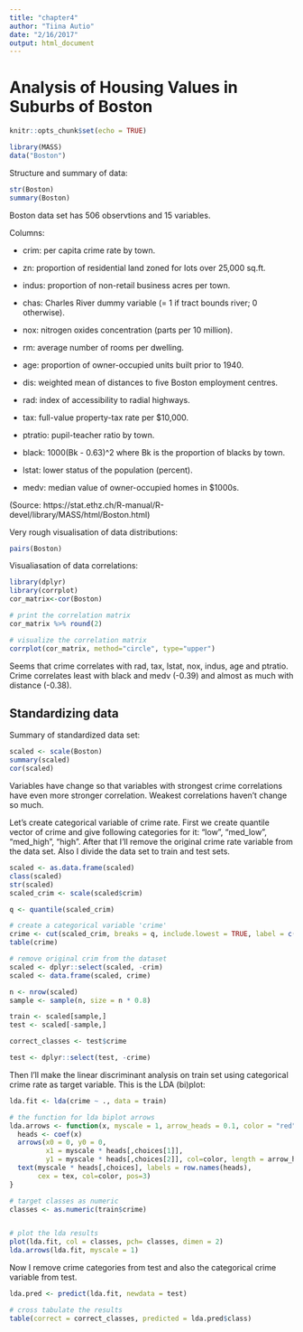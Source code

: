 ```yaml
---
title: "chapter4"
author: "Tiina Autio"
date: "2/16/2017"
output: html_document
---
```


# Analysis of Housing Values in Suburbs of Boston

```r
knitr::opts_chunk$set(echo = TRUE)
```

```r
library(MASS)
data("Boston")
```

Structure and summary of data:
```r
str(Boston)
summary(Boston)
```

Boston data set has 506 observtions and 15 variables. 

Columns:  

- crim: per capita crime rate by town.  

- zn: proportion of residential land zoned for lots over 25,000 sq.ft.  

- indus: proportion of non-retail business acres per town.  

- chas: Charles River dummy variable (= 1 if tract bounds river; 0 otherwise).  

- nox: nitrogen oxides concentration (parts per 10 million).  

- rm: average number of rooms per dwelling.  

- age: proportion of owner-occupied units built prior to 1940.  

- dis: weighted mean of distances to five Boston employment centres.  

- rad: index of accessibility to radial highways.  

- tax: full-value property-tax rate per \$10,000.  

- ptratio: pupil-teacher ratio by town.  

- black: 1000(Bk - 0.63)^2 where Bk is the proportion of blacks by town.  

- lstat: lower status of the population (percent).  

- medv: median value of owner-occupied homes in \$1000s.  

(Source: https://stat.ethz.ch/R-manual/R-devel/library/MASS/html/Boston.html)

Very rough visualisation of data distributions:
```r
pairs(Boston)
```
  
  
Visualiasation of data correlations:
```r
library(dplyr)
library(corrplot)
cor_matrix<-cor(Boston) 

# print the correlation matrix
cor_matrix %>% round(2)

# visualize the correlation matrix
corrplot(cor_matrix, method="circle", type="upper")
```

Seems that crime correlates with rad, tax, lstat, nox, indus, age and ptratio. Crime correlates least with black and medv (-0.39) and almost as much with distance (-0.38).  

## Standardizing data

Summary of standardized data set:
```r
scaled <- scale(Boston)
summary(scaled)
cor(scaled)
```
Variables have change so that variables with strongest crime correlations have even more stronger correlation. Weakest correlations haven't change so much.  

Let's create categorical variable of crime rate. First we create quantile vector of crime and give following categories for it: "low", "med_low", "med_high", "high". After that I'll remove the original crime rate variable from the data set. Also I divide the data set to train and test sets.

```r

scaled <- as.data.frame(scaled)
class(scaled)
str(scaled)
scaled_crim <- scale(scaled$crim)

q <- quantile(scaled_crim)

# create a categorical variable 'crime'
crime <- cut(scaled_crim, breaks = q, include.lowest = TRUE, label = c("low", "med_low", "med_high", "high") )
table(crime)

# remove original crim from the dataset
scaled <- dplyr::select(scaled, -crim)
scaled <- data.frame(scaled, crime)

n <- nrow(scaled)
sample <- sample(n, size = n * 0.8)

train <- scaled[sample,]
test <- scaled[-sample,]

correct_classes <- test$crime

test <- dplyr::select(test, -crime)
```

Then I'll make the linear discriminant analysis on train set using categorical crime rate as target variable. This is the LDA (bi)plot:
```r

lda.fit <- lda(crime ~ ., data = train)

# the function for lda biplot arrows
lda.arrows <- function(x, myscale = 1, arrow_heads = 0.1, color = "red", tex = 0.75, choices = c(1,2)){
  heads <- coef(x)
  arrows(x0 = 0, y0 = 0, 
         x1 = myscale * heads[,choices[1]], 
         y1 = myscale * heads[,choices[2]], col=color, length = arrow_heads)
  text(myscale * heads[,choices], labels = row.names(heads), 
       cex = tex, col=color, pos=3)
}

# target classes as numeric
classes <- as.numeric(train$crime)


# plot the lda results
plot(lda.fit, col = classes, pch= classes, dimen = 2)
lda.arrows(lda.fit, myscale = 1)

```

Now I remove crime categories from test and also the categorical crime variable from test.

```r

lda.pred <- predict(lda.fit, newdata = test)

# cross tabulate the results
table(correct = correct_classes, predicted = lda.pred$class)
```
